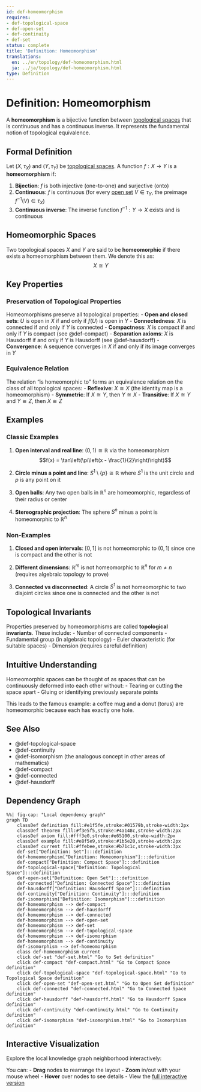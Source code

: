```yaml
---
id: def-homeomorphism
requires:
- def-topological-space
- def-open-set
- def-continuity
- def-set
status: complete
title: 'Definition: Homeomorphism'
translations:
  en: ../en/topology/def-homeomorphism.html
  ja: ../ja/topology/def-homeomorphism.html
type: Definition
---
```


# Definition: Homeomorphism {#def-homeomorphism}

A **homeomorphism** is a bijective function between [topological spaces](def-topological-space.qmd) that is continuous and has a continuous inverse. It represents the fundamental notion of topological equivalence.

## Formal Definition

Let $(X, \tau_X)$ and $(Y, \tau_Y)$ be [topological spaces](def-topological-space.qmd). A function $f: X \to Y$ is a **homeomorphism** if:

1. **Bijection**: $f$ is both injective (one-to-one) and surjective (onto)
2. **Continuous**: $f$ is continuous (for every [open set](def-open-set.qmd) $V \in \tau_Y$, the preimage $f^{-1}(V) \in \tau_X$)
3. **Continuous inverse**: The inverse function $f^{-1}: Y \to X$ exists and is continuous

## Homeomorphic Spaces

Two topological spaces $X$ and $Y$ are said to be **homeomorphic** if there exists a homeomorphism between them. We denote this as:
$$X \cong Y$$

## Key Properties

### Preservation of Topological Properties

Homeomorphisms preserve all topological properties:
- **Open and closed sets**: $U$ is open in $X$ if and only if $f(U)$ is open in $Y$
- **Connectedness**: $X$ is connected if and only if $Y$ is connected
- **Compactness**: $X$ is compact if and only if $Y$ is compact (see @def-compact)
- **Separation axioms**: $X$ is Hausdorff if and only if $Y$ is Hausdorff (see @def-hausdorff)
- **Convergence**: A sequence converges in $X$ if and only if its image converges in $Y$

### Equivalence Relation

The relation "is homeomorphic to" forms an equivalence relation on the class of all topological spaces:
- **Reflexive**: $X \cong X$ (the identity map is a homeomorphism)
- **Symmetric**: If $X \cong Y$, then $Y \cong X$
- **Transitive**: If $X \cong Y$ and $Y \cong Z$, then $X \cong Z$

## Examples

### Classic Examples

1. **Open interval and real line**: $(0,1) \cong \mathbb{R}$ via the homeomorphism
   $$f(x) = \tan\left(\pi\left(x - \frac{1}{2}\right)\right)$$

2. **Circle minus a point and line**: $S^1 \setminus \{p\} \cong \mathbb{R}$ where $S^1$ is the unit circle and $p$ is any point on it

3. **Open balls**: Any two open balls in $\mathbb{R}^n$ are homeomorphic, regardless of their radius or center

4. **Stereographic projection**: The sphere $S^n$ minus a point is homeomorphic to $\mathbb{R}^n$

### Non-Examples

1. **Closed and open intervals**: $[0,1]$ is not homeomorphic to $(0,1)$ since one is compact and the other is not

2. **Different dimensions**: $\mathbb{R}^m$ is not homeomorphic to $\mathbb{R}^n$ for $m \neq n$ (requires algebraic topology to prove)

3. **Connected vs disconnected**: A circle $S^1$ is not homeomorphic to two disjoint circles since one is connected and the other is not

## Topological Invariants

Properties preserved by homeomorphisms are called **topological invariants**. These include:
- Number of connected components
- Fundamental group (in algebraic topology)
- Euler characteristic (for suitable spaces)
- Dimension (requires careful definition)

## Intuitive Understanding

Homeomorphic spaces can be thought of as spaces that can be continuously deformed into each other without:
- Tearing or cutting the space apart
- Gluing or identifying previously separate points

This leads to the famous example: a coffee mug and a donut (torus) are homeomorphic because each has exactly one hole.

## See Also

- @def-topological-space
- @def-continuity
- @def-isomorphism (the analogous concept in other areas of mathematics)
- @def-compact
- @def-connected
- @def-hausdorff

## Dependency Graph

```mermaid
%%| fig-cap: "Local dependency graph"
graph TD
    classDef definition fill:#e1f5fe,stroke:#01579b,stroke-width:2px
    classDef theorem fill:#f3e5f5,stroke:#4a148c,stroke-width:2px
    classDef axiom fill:#fff3e0,stroke:#e65100,stroke-width:2px
    classDef example fill:#e8f5e9,stroke:#1b5e20,stroke-width:2px
    classDef current fill:#ffebee,stroke:#b71c1c,stroke-width:3px
    def-set["Definition: Set"]:::definition
    def-homeomorphism["Definition: Homeomorphism"]:::definition
    def-compact["Definition: Compact Space"]:::definition
    def-topological-space["Definition: Topological Space"]:::definition
    def-open-set["Definition: Open Set"]:::definition
    def-connected["Definition: Connected Space"]:::definition
    def-hausdorff["Definition: Hausdorff Space"]:::definition
    def-continuity["Definition: Continuity"]:::definition
    def-isomorphism["Definition: Isomorphism"]:::definition
    def-homeomorphism --> def-compact
    def-homeomorphism --> def-hausdorff
    def-homeomorphism --> def-connected
    def-homeomorphism --> def-open-set
    def-homeomorphism --> def-set
    def-homeomorphism --> def-topological-space
    def-homeomorphism --> def-isomorphism
    def-homeomorphism --> def-continuity
    def-isomorphism --> def-homeomorphism
    class def-homeomorphism current
    click def-set "def-set.html" "Go to Set definition"
    click def-compact "def-compact.html" "Go to Compact Space definition"
    click def-topological-space "def-topological-space.html" "Go to Topological Space definition"
    click def-open-set "def-open-set.html" "Go to Open Set definition"
    click def-connected "def-connected.html" "Go to Connected Space definition"
    click def-hausdorff "def-hausdorff.html" "Go to Hausdorff Space definition"
    click def-continuity "def-continuity.html" "Go to Continuity definition"
    click def-isomorphism "def-isomorphism.html" "Go to Isomorphism definition"
```

## Interactive Visualization

Explore the local knowledge graph neighborhood interactively:

::: {.graph-viz data-id="def-homeomorphism" data-width="700" data-height="500"}
:::

You can:
- **Drag** nodes to rearrange the layout
- **Zoom** in/out with your mouse wheel
- **Hover** over nodes to see details
- View the [full interactive version](../../output/interactive/def-homeomorphism.html){target="_blank"}
